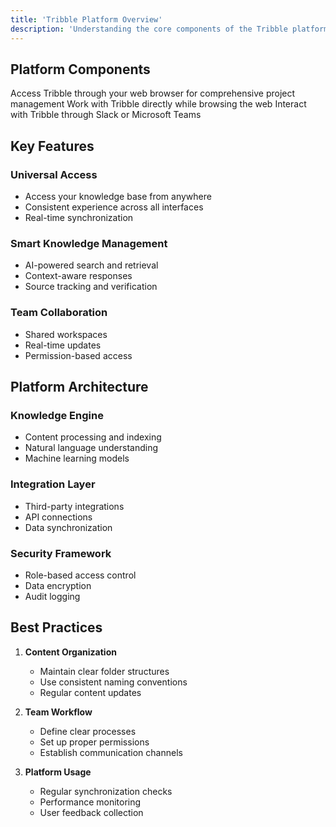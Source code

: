```yaml
---
title: 'Tribble Platform Overview'
description: 'Understanding the core components of the Tribble platform'
---
```


## Platform Components

<CardGroup cols={3}>
  <Card title="Web Application" icon="browser">
    Access Tribble through your web browser for comprehensive project management
  </Card>
  <Card title="Browser Extension" icon="puzzle-piece">
    Work with Tribble directly while browsing the web
  </Card>
  <Card title="Chat Integration" icon="messages">
    Interact with Tribble through Slack or Microsoft Teams
  </Card>
</CardGroup>

## Key Features

### Universal Access
- Access your knowledge base from anywhere
- Consistent experience across all interfaces
- Real-time synchronization

### Smart Knowledge Management
- AI-powered search and retrieval
- Context-aware responses
- Source tracking and verification

### Team Collaboration
- Shared workspaces
- Real-time updates
- Permission-based access

## Platform Architecture

### Knowledge Engine
- Content processing and indexing
- Natural language understanding
- Machine learning models

### Integration Layer
- Third-party integrations
- API connections
- Data synchronization

### Security Framework
- Role-based access control
- Data encryption
- Audit logging

## Best Practices

1. **Content Organization**
   * Maintain clear folder structures
   * Use consistent naming conventions
   * Regular content updates

2. **Team Workflow**
   * Define clear processes
   * Set up proper permissions
   * Establish communication channels

3. **Platform Usage**
   * Regular synchronization checks
   * Performance monitoring
   * User feedback collection 